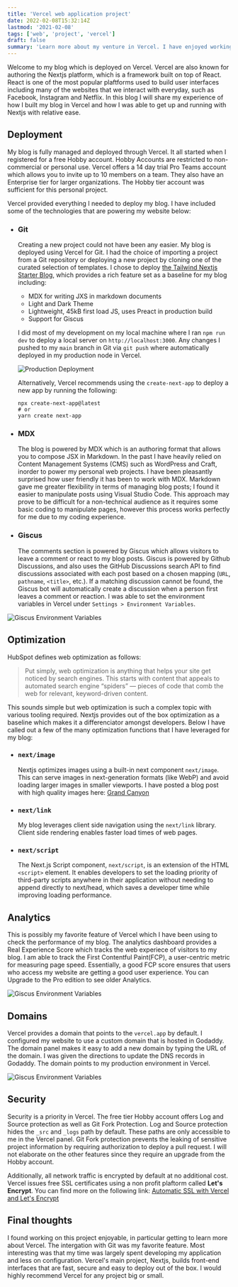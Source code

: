 ```yaml
---
title: 'Vercel web application project'
date: 2022-02-08T15:32:14Z
lastmod: '2021-02-08'
tags: ['web', 'project', 'vercel']
draft: false
summary: 'Learn more about my venture in Vercel. I have enjoyed working with the platform and developing this site'
---
```


Welcome to my blog which is deployed on Vercel. Vercel are also known for authoring the Nextjs platform, which is a framework built on top of React. React is one of the most popular plaftforms used to build user interfaces including many of the websites that we interact with everyday, such as Facebook, Instagram and Netflix. In this blog I will share my experience of how I built my blog in Vercel and how I was able to get up and running with Nextjs with relative ease.

## Deployment

My blog is fully managed and deployed through Vercel. It all started when I registered for a free Hobby account. Hobby Accounts are restricted to non-commercial or personal use. Vercel offers a 14 day trial Pro Teams account which allows you to invite up to 10 members on a team. They also have an Enterprise tier for larger organizations. The Hobby tier account was sufficient for this personal project.

Vercel provided everything I needed to deploy my blog. I have included some of the technologies that are powering my website below:

- ### Git
    Creating a new project could not have been any easier. My blog is deployed using Vercel for Git. I had the choice of importing a project from a Git repository or deploying a new project by cloning one of the curated selection of templates. I chose to deploy [the Tailwind Nextjs Starter Blog](https://tailwind-nextjs-starter-blog.vercel.app/blog/introducing-tailwind-nextjs-starter-blog), which provides a rich feature set as a baseline for my blog including:

    - MDX for writing JXS in markdown documents
    - Light and Dark Theme
    - Lightweight, 45kB first load JS, uses Preact in production build
    - Support for Giscus

    I did most of my development on my local machine where I ran `npm run dev` to deploy a local server on  `http://localhost:3000`. Any changes I pushed to my `main` branch in Git via `git push` where automatically deployed in my production node in Vercel.

    ![Production Deployment](/static/images/building.png)
    
    Alternatively, Vercel recommends using the `create-next-app` to deploy a new app by running the following:

    ```
    npx create-next-app@latest
    # or
    yarn create next-app
    ```

- ### MDX
    The blog is powered by MDX which is an authoring format that allows you to compose JSX in Markdown. In the past I have heavily relied on Content Management Systems (CMS) such as WordPress and Craft, inorder to power my personal web projects. I have been pleasantly surprised how user friendly it has been to work with MDX. Markdown gave me greater flexibility in terms of managing blog posts; I found it easier to manipulate posts using Visual Studio Code. This approach may prove to be difficult for a non-technical audience as it requires some basic coding to manipulate pages, however this process works perfectly for me due to my coding experience.

- ### Giscus
    The comments section is powered by Giscus which allows visitors to leave a comment or react to my blog posts. Giscus is powered by Github Discussions, and also uses the GitHub Discussions search API to find discussions associated with each post based on a chosen mapping (`URL`, `pathname`, `<title>`, etc.). If a matching discussion cannot be found, the Giscus bot will automatically create a discussion when a person first leaves a comment or reaction. I was able to set the environment variables in Vercel under `Settings > Environment Variables`. 
    
![Giscus Environment Variables](/static/images/environment.png)

## Optimization

HubSpot defines web optimization as follows:
   > Put simply, web optimization is anything that helps your site get noticed by search engines. This starts with content that appeals to automated search engine “spiders” — pieces of code that comb the web for relevant, keyword-driven content.

This sounds simple but web optimization is such a complex topic with various tooling required. Nextjs provides out of the box optimization as a baseline which makes it a differenciator amongst developers. Below I have called out a few of the many optimization functions that I have leveraged for my blog:

- ### `next/image`
    Nextjs optimizes images using a built-in next component `next/image`. This can serve images in next-generation formats (like WebP) and avoid loading larger images in smaller viewports. I have posted a blog post with high quality images here: [Grand Canyon](/blog/grand-canyon)

- ### `next/link`
    My blog leverages client side navigation using the `next/link` library. Client side rendering enables faster load times of web pages. 

- ### `next/script`
    The Next.js Script component, `next/script`, is an extension of the HTML `<script>` element. It enables developers to set the loading priority of third-party scripts anywhere in their application without needing to append directly to next/head, which saves a developer time while improving loading performance.

## Analytics

This is possibly my favorite feature of Vercel which I have been using to check the performance of my blog. The analytics dashboard provides a Real Experience Score which tracks the web experiece of visitors to my blog. I am able to track the First Contentful Paint(FCP), a user-centric metric for measuring page speed. Essentially, a good FCP score ensures that users who access my website are getting a good user experience. You can Upgrade to the Pro edition to see older Analytics.

![Giscus Environment Variables](/static/images/analytics.png)

## Domains

Vercel provides a domain that points to the `vercel.app` by default. I configured my website to use a custom domain that is hosted in Godaddy. The domain panel makes it easy to add a new domain by typing the URL of the domain. I was given the directions to update the DNS records in Godaddy. The domain points to my production environment in Vercel.

![Giscus Environment Variables](/static/images/domain.png)

## Security

Security is a priority in Vercel. The free tier Hobby account offers Log and Source protection as well as Git Fork Protection. Log and Source protection hides the `_src` and `_logs` path by default. These paths are only accessible to me in the Vercel panel. Git Fork protection prevents the leaking of sensitive project information by requiring authorization to deploy a pull request. I will not elaborate on the other features since they require an upgrade from the Hobby account. 

Additionally, all network traffic is encrypted by default at no additional cost. Vercel issues free SSL certificates using a non profit plaftorm called **Let's Encrypt**. You can find more on the following link: [Automatic SSL with Vercel and Let's Encrypt](https://vercel.com/blog/automatic-ssl-with-vercel-lets-encrypt)

## Final thoughts

I found working on this project enjoyable, in particular getting to learn more about Vercel. The intergation with Git was my favorite feature. Most interesting was that my time was largely spent developing my application and less on configuration. Vercel's main project, Nextjs, builds front-end interfaces that are fast, secure and easy to deploy out of the box. I would highly recommend Vercel for any project big or small.